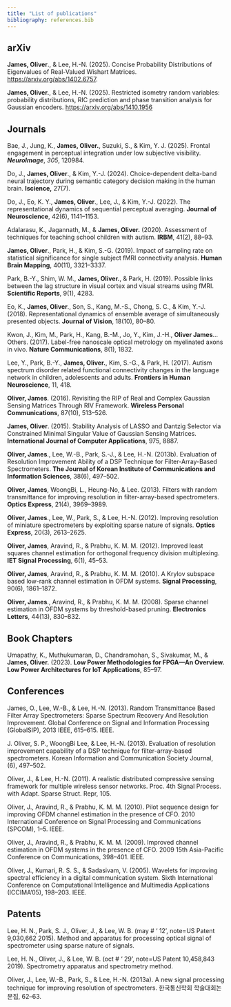 ```yaml
---
title: "List of publications" 
bibliography: references.bib 
---
```


## arXiv

**James, Oliver**., & Lee, H.-N. (2025). Concise Probability Distributions of Eigenvalues of Real-Valued Wishart Matrices. <https://arxiv.org/abs/1402.6757>.

**James, Oliver.**, & Lee, H.-N. (2025). Restricted isometry random variables: probability distributions, RIC prediction and phase transition analysis for Gaussian encoders. <https://arxiv.org/abs/1410.1956>

## Journals {#sec-journals}

Bae, J., Jung, K., **James, Oliver.**, Suzuki, S., & Kim, Y. J. (2025). Frontal engagement in perceptual integration under low subjective visibility. ***NeuroImage***, *305*, 120984.

Do, J., **James, Oliver**., & Kim, Y.-J. (2024). Choice-dependent delta-band neural trajectory during semantic category decision making in the human brain. **Iscience,** 27(7).

Do, J., Eo, K. Y., **James, Oliver**., Lee, J., & Kim, Y.-J. (2022). The representational dynamics of sequential perceptual averaging. **Journal of Neuroscience**, 42(6), 1141–1153.

Adalarasu, K., Jagannath, M., & **James, Oliver.** (2020). Assessment of techniques for teaching school children with autism. **IRBM**, 41(2), 88–93.

**James, Oliver**., Park, H., & Kim, S.-G. (2019). Impact of sampling rate on statistical significance for single subject fMRI connectivity analysis. **Human Brain Mapping**, 40(11), 3321–3337.

Park, B.-Y., Shim, W. M., **James, Oliver.**, & Park, H. (2019). Possible links between the lag structure in visual cortex and visual streams using fMRI. **Scientific Reports**, 9(1), 4283.

Eo, K., **James, Oliver**., Son, S., Kang, M.-S., Chong, S. C., & Kim, Y.-J. (2018). Representational dynamics of ensemble average of simultaneously presented objects. **Journal of Vision**, 18(10), 80–80.

Kwon, J., Kim, M., Park, H., Kang, B.-M., Jo, Y., Kim, J.-H., **Oliver James**… Others. (2017). Label-free nanoscale optical metrology on myelinated axons in vivo. **Nature Communications**, 8(1), 1832.

Lee, Y., Park, B.-Y., **James, Oliver.**, Kim, S.-G., & Park, H. (2017). Autism spectrum disorder related functional connectivity changes in the language network in children, adolescents and adults. **Frontiers in Human Neuroscience**, 11, 418.

**Oliver, James**. (2016). Revisiting the RIP of Real and Complex Gaussian Sensing Matrices Through RIV Framework. **Wireless Personal Communications**, 87(10), 513–526.

**James, Oliver**. (2015). Stability Analysis of LASSO and Dantzig Selector via Constrained Minimal Singular Value of Gaussian Sensing Matrices. **International Journal of Computer Applications**, 975, 8887.

**Oliver, James**., Lee, W.-B., Park, S.-J., & Lee, H.-N. (2013b). Evaluation of Resolution Improvement Ability of a DSP Technique for Filter-Array-Based Spectrometers. **The Journal of Korean Institute of Communications and Information Sciences**, 38(6), 497–502.

**Oliver, James**, WoongBi, L., Heung-No, & Lee. (2013). Filters with random transmittance for improving resolution in filter-array-based spectrometers. **Optics Express**, 21(4), 3969–3989.

**Oliver, James**., Lee, W., Park, S., & Lee, H.-N. (2012). Improving resolution of miniature spectrometers by exploiting sparse nature of signals. **Optics Express**, 20(3), 2613–2625.

**Oliver, James**, Aravind, R., & Prabhu, K. M. M. (2012). Improved least squares channel estimation for orthogonal frequency division multiplexing. **IET Signal Processing**, 6(1), 45–53.

**Oliver, James**, Aravind, R., & Prabhu, K. M. M. (2010). A Krylov subspace based low-rank channel estimation in OFDM systems. **Signal Processing**, 90(6), 1861–1872.

**Oliver, James**., Aravind, R., & Prabhu, K. M. M. (2008). Sparse channel estimation in OFDM systems by threshold-based pruning. **Electronics Letters**, 44(13), 830–832.

## Book Chapters

Umapathy, K., Muthukumaran, D., Chandramohan, S., Sivakumar, M., & **James, Oliver.** (2023). **Low Power Methodologies for FPGA—An Overview. Low Power Architectures for IoT Applications**, 85–97.

## Conferences

James, O., Lee, W.-B., & Lee, H.-N. (2013). Random Transmittance Based Filter Array Spectrometers: Sparse Spectrum Recovery And Resolution Improvement. Global Conference on Signal and Information Processing (GlobalSIP), 2013 IEEE, 615–615. IEEE.

J. Oliver, S. P., WoongBi Lee, & Lee, H.-N. (2013). Evaluation of resolution improvement capability of a DSP technique for filter-array-based spectrometers. Korean Information and Communication Society Journal, (6), 497–502.

Oliver, J., & Lee, H.-N. (2011). A realistic distributed compressive sensing framework for multiple wireless sensor networks. Proc. 4th Signal Process. with Adapt. Sparse Struct. Repr, 105.

Oliver, J., Aravind, R., & Prabhu, K. M. M. (2010). Pilot sequence design for improving OFDM channel estimation in the presence of CFO. 2010 International Conference on Signal Processing and Communications (SPCOM), 1–5. IEEE.

Oliver, J., Aravind, R., & Prabhu, K. M. M. (2009). Improved channel estimation in OFDM systems in the presence of CFO. 2009 15th Asia-Pacific Conference on Communications, 398–401. IEEE.

Oliver, J., Kumari, R. S. S., & Sadasivam, V. (2005). Wavelets for improving spectral efficiency in a digital communication system. Sixth International Conference on Computational Intelligence and Multimedia Applications (ICCIMA’05), 198–203. IEEE.

## Patents 

Lee, H. N., Park, S. J., Oliver, J., & Lee, W. B. (may \# ‘ 12’, note=US Patent 9,030,662 2015). Method and apparatus for processing optical signal of spectrometer using sparse nature of signals.

Lee, H. N., Oliver, J., & Lee, W. B. (oct \# ‘ 29’, note=US Patent 10,458,843 2019). Spectrometry apparatus and spectrometry method.

Oliver, J., Lee, W.-B., Park, S., & Lee, H.-N. (2013a). A new signal processing technique for improving resolution of spectrometers. 한국통신학회 학술대회논문집, 62–63.
